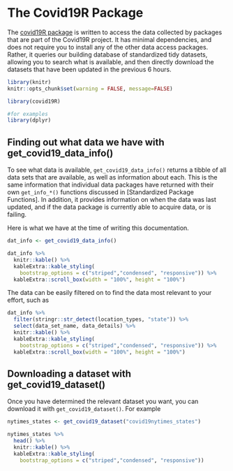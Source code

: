 # The Covid19R Package

The [covid19R package](https://github.com/Covid19R/covid19R) is written to access the data collected by packages that are part of the Covid19R project. It has minimal dependencies, and does not require you to install any of the other data access packages. Rather, it queries our building database of standardized tidy datasets, allowing you to search what is available, and then directly download the datasets that have been updated in the previous 6 hours.

```r
library(knitr)
knitr::opts_chunk$set(warning = FALSE, message=FALSE)
```

```r
library(covid19R)

#for examples
library(dplyr)
```

## Finding out what data we have with get_covid19_data_info()

To see what data is available, `get_covid19_data_info()` returns a tibble of all data sets that are available, as well as information about each. This is the same information that individual data packages have returned with their own `get_info_*()` functions discussed in [Standardized Package Functions]. In addition, it provides information on when the data was last updated, and if the data package is currently able to acquire data, or is failing.

Here is what we have at the time of writing this documentation.

```r
dat_info <- get_covid19_data_info() 

dat_info %>%
  knitr::kable() %>%
  kableExtra::kable_styling(
    bootstrap_options = c("striped","condensed", "responsive")) %>%
  kableExtra::scroll_box(width = "100%", height = "100%")
```

The data can be easily filtered on to find the data most relevant to your effort, such as

```r
dat_info %>%
  filter(stringr::str_detect(location_types, "state")) %>%
  select(data_set_name, data_details) %>%
  knitr::kable() %>%
  kableExtra::kable_styling(
    bootstrap_options = c("striped","condensed", "responsive")) %>%
  kableExtra::scroll_box(width = "100%", height = "100%")
```

## Downloading a dataset with get_covid19_dataset()

Once you have determined the relevant dataset you want, you can download it with `get_covid19_dataset()`. For example

```r
nytimes_states <- get_covid19_dataset("covid19nytimes_states")

nytimes_states %>% 
  head() %>%
  knitr::kable() %>%
  kableExtra::kable_styling(
    bootstrap_options = c("striped","condensed", "responsive"))
```